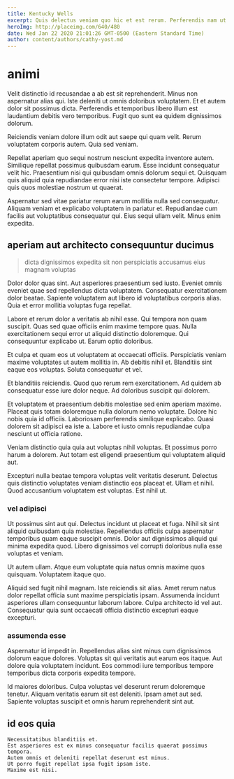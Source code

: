 ```yaml
---
title: Kentucky Wells
excerpt: Quis delectus veniam quo hic et est rerum. Perferendis nam ut mollitia dicta vel deserunt. Nam vel consequatur reiciendis error reprehenderit fugit aut et. Amet aspernatur sapiente.
heroImg: http://placeimg.com/640/480
date: Wed Jan 22 2020 21:01:26 GMT-0500 (Eastern Standard Time)
author: content/authors/cathy-yost.md
---
```

# animi

Velit distinctio id recusandae a ab est sit reprehenderit. Minus non aspernatur alias qui. Iste deleniti ut omnis doloribus voluptatem. Et et autem dolor sit possimus dicta. Perferendis et temporibus libero illum est laudantium debitis vero temporibus. Fugit quo sunt ea quidem dignissimos dolorum.
  
Reiciendis veniam dolore illum odit aut saepe qui quam velit. Rerum voluptatem corporis autem. Quia sed veniam.
  
Repellat aperiam quo sequi nostrum nesciunt expedita inventore autem. Similique repellat possimus quibusdam earum. Esse incidunt consequatur velit hic. Praesentium nisi qui quibusdam omnis dolorum sequi et. Quisquam quis aliquid quia repudiandae error nisi iste consectetur tempore. Adipisci quis quos molestiae nostrum ut quaerat.
  
Aspernatur sed vitae pariatur rerum earum mollitia nulla sed consequatur. Aliquam veniam et explicabo voluptatem in pariatur et. Repudiandae cum facilis aut voluptatibus consequatur qui. Eius sequi ullam velit. Minus enim expedita.

## aperiam aut architecto consequuntur ducimus

> dicta dignissimos expedita sit non perspiciatis accusamus eius magnam voluptas

Dolor dolor quas sint. Aut asperiores praesentium sed iusto. Eveniet omnis eveniet quae sed repellendus dicta voluptatem. Consequatur exercitationem dolor beatae. Sapiente voluptatem aut libero id voluptatibus corporis alias. Quia et error mollitia voluptas fuga repellat.
  
Labore et rerum dolor a veritatis ab nihil esse. Qui tempora non quam suscipit. Quas sed quae officiis enim maxime tempore quas. Nulla exercitationem sequi error ut aliquid distinctio doloremque. Qui consequuntur explicabo ut. Earum optio doloribus.
  
Et culpa et quam eos ut voluptatem at occaecati officiis. Perspiciatis veniam maxime voluptates ut autem mollitia in. Ab debitis nihil et. Blanditiis sint eaque eos voluptas. Soluta consequatur et vel.
  
Et blanditiis reiciendis. Quod quo rerum rem exercitationem. Ad quidem ab consequatur esse iure dolor neque. Ad doloribus suscipit qui dolorem.
  
Et voluptatem et praesentium debitis molestiae sed enim aperiam maxime. Placeat quis totam doloremque nulla dolorum nemo voluptate. Dolore hic nobis quia id officiis. Laboriosam perferendis similique explicabo. Quasi dolorem sit adipisci ea iste a. Labore et iusto omnis repudiandae culpa nesciunt ut officia ratione.
  
Veniam distinctio quia quia aut voluptas nihil voluptas. Et possimus porro harum a dolorem. Aut totam est eligendi praesentium qui voluptatem aliquid aut.
  
Excepturi nulla beatae tempora voluptas velit veritatis deserunt. Delectus quis distinctio voluptates veniam distinctio eos placeat et. Ullam et nihil. Quod accusantium voluptatem est voluptas. Est nihil ut.

### vel adipisci

Ut possimus sint aut qui. Delectus incidunt ut placeat et fuga. Nihil sit sint aliquid quibusdam quia molestiae. Repellendus officiis culpa aspernatur temporibus quam eaque suscipit omnis. Dolor aut dignissimos aliquid qui minima expedita quod. Libero dignissimos vel corrupti doloribus nulla esse voluptas et veniam.
  
Ut autem ullam. Atque eum voluptate quia natus omnis maxime quos quisquam. Voluptatem itaque quo.
  
Aliquid sed fugit nihil magnam. Iste reiciendis sit alias. Amet rerum natus dolor repellat officia sunt maxime perspiciatis ipsam. Assumenda incidunt asperiores ullam consequuntur laborum labore. Culpa architecto id vel aut. Consequatur quia sunt occaecati officia distinctio excepturi eaque excepturi.

### assumenda esse

Aspernatur id impedit in. Repellendus alias sint minus cum dignissimos dolorum eaque dolores. Voluptas sit qui veritatis aut earum eos itaque. Aut dolore quia voluptatem incidunt. Eos commodi iure temporibus tempore temporibus dicta corporis expedita tempore.
  
Id maiores doloribus. Culpa voluptas vel deserunt rerum doloremque tenetur. Aliquam veritatis earum sit est deleniti. Ipsam amet aut sed. Sapiente voluptas suscipit et omnis harum reprehenderit sint aut.

## id eos quia

```text
Necessitatibus blanditiis et.
Est asperiores est ex minus consequatur facilis quaerat possimus tempora.
Autem omnis et deleniti repellat deserunt est minus.
Ut porro fugit repellat ipsa fugit ipsam iste.
Maxime est nisi.
```

